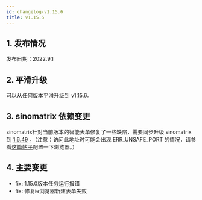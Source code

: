 ```yaml
---
id: changelog-v1.15.6
title: v1.15.6
---
```



## 1. 发布情况

发布日期：2022.9.1

<BundleList version="1.15.6" frontend="1.15.6" backend="1.15.5" font="1.13.0" />

## 2. 平滑升级

可以从任何版本平滑升级到 v1.15.6。

## 3. sinomatrix 依赖变更

sinomatrix针对当前版本的智能表单修复了一些缺陷，需要同步升级 sinomatrix 到 [1.6.49](http://47.93.34.153:10080/sino-matrix/sino-matrix/blob/master/CHANGELOG.md) 。（注意：访问此地址时可能会出现 ERR_UNSAFE_PORT 的情况，请参看[这篇帖子](https://blog.csdn.net/kjcxmx/article/details/118122483)配置一下浏览器。）

## 4. 主要变更

- fix: 1.15.0版本任务运行报错
- fix: 修复ie浏览器新建表单失败

